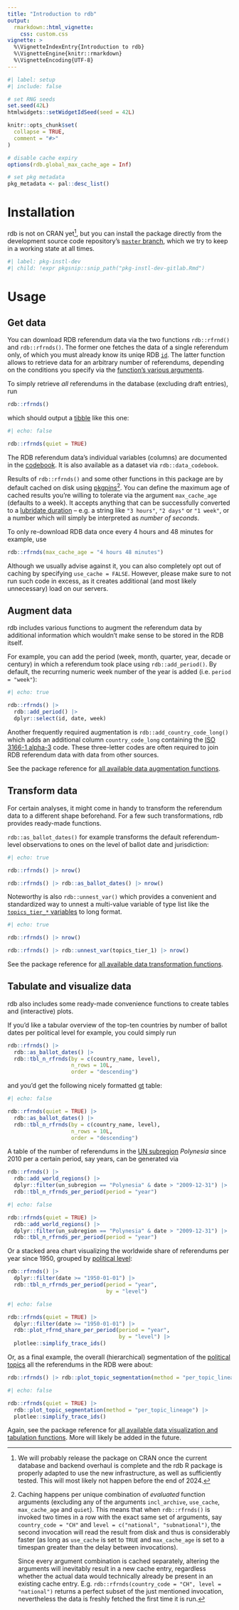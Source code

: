 ```yaml
---
title: "Introduction to rdb"
output:
  rmarkdown::html_vignette:
    css: custom.css
vignette: >
  %\VignetteIndexEntry{Introduction to rdb}
  %\VignetteEngine{knitr::rmarkdown}
  %\VignetteEncoding{UTF-8}
---
```


```r
#| label: setup
#| include: false

# set RNG seeds
set.seed(42L)
htmlwidgets::setWidgetIdSeed(seed = 42L)

knitr::opts_chunk$set(
  collapse = TRUE,
  comment = "#>"
)

# disable cache expiry
options(rdb.global_max_cache_age = Inf)

# set pkg metadata
pkg_metadata <- pal::desc_list()
```

# Installation

rdb is not on CRAN yet[^1], but you can install the package directly from the development source code repository's [`master`
branch](https://gitlab.com/zdaarau/rpkgs/rdb/-/tree/master), which we try to keep in a working state at all times.

```r
#| label: pkg-instl-dev
#| child: !expr pkgsnip::snip_path("pkg-instl-dev-gitlab.Rmd")
```

[^1]: We will probably release the package on CRAN once the current database and backend overhaul is complete and the rdb R package is properly adapted to use
    the new infrastructure, as well as sufficiently tested. This will most likely not happen before the end of 2024.

# Usage

## Get data

You can download RDB referendum data via the two functions `rdb::rfrnd()` and `rdb::rfrnds()`. The former one fetches the data of a single referendum only, of
which you must already know its uniqe RDB [`id`](https://rdb.rpkg.dev/articles/codebook.html#id). The latter function allows to retrieve data for an arbitrary
number of referendums, depending on the conditions you specify via the [function's various arguments](https://rdb.rpkg.dev/reference/rfrnds.html#arguments).

To simply retrieve *all* referendums in the database (excluding draft entries), run

``` r
rdb::rfrnds()
```

which should output a [tibble](https://tibble.tidyverse.org/) like this one:

```r
#| echo: false

rdb::rfrnds(quiet = TRUE)
```

The RDB referendum data's individual variables (columns) are documented in the [codebook](https://rdb.rpkg.dev/articles/codebook.html). It is also available as
a dataset via `rdb::data_codebook`.

Results of `rdb::rfrnds()` and some other functions in this package are by default cached on disk using [pkgpins](https://pkgpins.rpkg.dev/)[^2]. You can define
the maximum age of cached results you're willing to tolerate via the argument `max_cache_age` (defaults to a week). It accepts anything that can be successfully
converted to a [lubridate duration](https://lubridate.tidyverse.org/reference/as.duration.html) -- e.g. a string like `"3 hours"`, `"2 days"` or `"1 week"`, or
a number which will simply be interpreted as *number of seconds*.

To only re-download RDB data once every 4 hours and 48 minutes for example, use

``` r
rdb::rfrnds(max_cache_age = "4 hours 48 minutes")
```

Although we usually advise against it, you can also completely opt out of caching by specifying `use_cache = FALSE`. However, please make sure to not run such
code in excess, as it creates additional (and most likely unnecessary) load on our servers.

[^2]: Caching happens per unique combination of *evaluated* function arguments (excluding any of the arguments `incl_archive`, `use_cache`, `max_cache_age` and
    `quiet`). This means that when `rdb::rfrnds()` is invoked two times in a row with the exact same set of arguments, say `country_code = "CH"` and
    `level = c("national", "subnational")`, the second invocation will read the result from disk and thus is considerably faster (as long as `use_cache` is set
    to `TRUE` and `max_cache_age` is set to a timespan greater than the delay between invocations).

    Since every argument combination is cached separately, altering the arguments will inevitably result in a new cache entry, regardless whether the actual
    data would technically already be present in an existing cache entry. E.g. `rdb::rfrnds(country_code = "CH", level = "national")` returns a perfect subset
    of the just mentioned invocation, nevertheless the data is freshly fetched the first time it is run.

## Augment data

rdb includes various functions to augment the referendum data by additional information which wouldn't make sense to be stored in the RDB itself.

For example, you can add the period (week, month, quarter, year, decade or century) in which a referendum took place using `rdb::add_period()`. By default, the
recurring numeric week number of the year is added (i.e. `period = "week"`):

```r
#| echo: true

rdb::rfrnds() |>
  rdb::add_period() |>
  dplyr::select(id, date, week)
```

Another frequently required augmentation is `rdb::add_country_code_long()` which adds an additional column `country_code_long` containing the [ISO 3166-1
alpha-3](https://en.wikipedia.org/wiki/ISO_3166-1_alpha-3) code. These three-letter codes are often required to join RDB referendum data with data from other
sources.

See the package reference for [all available data augmentation functions](https://rdb.rpkg.dev/reference/index.html#augmentation).

## Transform data

For certain analyses, it might come in handy to transform the referendum data to a different shape beforehand. For a few such transformations, rdb provides
ready-made functions.

`rdb::as_ballot_dates()` for example transforms the default referendum-level observations to ones on the level of ballot date and jurisdiction:

```r
#| echo: true

rdb::rfrnds() |> nrow()

rdb::rfrnds() |> rdb::as_ballot_dates() |> nrow()
```

Noteworthy is also `rdb::unnest_var()` which provides a convenient and standardized way to unnest a multi-value variable of type list like the [`topics_tier_*`
variables](https://rdb.rpkg.dev/articles/codebook.html#topics) to long format.

```r
#| echo: true

rdb::rfrnds() |> nrow()

rdb::rfrnds() |> rdb::unnest_var(topics_tier_1) |> nrow()
```

See the package reference for [all available data transformation functions](https://rdb.rpkg.dev/reference/index.html#transformation).

## Tabulate and visualize data

rdb also includes some ready-made convenience functions to create tables and (interactive) plots.

If you'd like a tabular overview of the top-ten countries by number of ballot dates per political level for example, you could simply run

``` r
rdb::rfrnds() |>
  rdb::as_ballot_dates() |>
  rdb::tbl_n_rfrnds(by = c(country_name, level),
                    n_rows = 10L,
                    order = "descending")
```

and you'd get the following nicely formatted [gt](https://gt.rstudio.com/) table:

```r
#| echo: false

rdb::rfrnds(quiet = TRUE) |>
  rdb::as_ballot_dates() |>
  rdb::tbl_n_rfrnds(by = c(country_name, level),
                    n_rows = 10L,
                    order = "descending")
```

A table of the number of referendums in the [UN subregion](https://rdb.rpkg.dev/reference/add_world_regions.html) *Polynesia* since 2010 per a certain period,
say years, can be generated via

``` r
rdb::rfrnds() |>
  rdb::add_world_regions() |>
  dplyr::filter(un_subregion == "Polynesia" & date > "2009-12-31") |>
  rdb::tbl_n_rfrnds_per_period(period = "year")
```

```r
#| echo: false

rdb::rfrnds(quiet = TRUE) |>
  rdb::add_world_regions() |>
  dplyr::filter(un_subregion == "Polynesia" & date > "2009-12-31") |>
  rdb::tbl_n_rfrnds_per_period(period = "year")
```

Or a stacked area chart visualizing the worldwide share of referendums per year since 1950, grouped by [political
level](https://rdb.rpkg.dev/articles/codebook.html#level):

``` r
rdb::rfrnds() |>
  dplyr::filter(date >= "1950-01-01") |>
  rdb::tbl_n_rfrnds_per_period(period = "year",
                               by = "level")
```

```r
#| echo: false

rdb::rfrnds(quiet = TRUE) |>
  dplyr::filter(date >= "1950-01-01") |>
  rdb::plot_rfrnd_share_per_period(period = "year",
                                   by = "level") |>
  plotlee::simplify_trace_ids()
```

Or, as a final example, the overall (hierarchical) segmentation of the [political topics](https://rdb.rpkg.dev/articles/codebook.html#topics) all the
referendums in the RDB were about:

``` r
rdb::rfrnds() |> rdb::plot_topic_segmentation(method = "per_topic_lineage")
```

```r
#| echo: false

rdb::rfrnds(quiet = TRUE) |>
  rdb::plot_topic_segmentation(method = "per_topic_lineage") |>
  plotlee::simplify_trace_ids()
```

Again, see the package reference for [all available data visualization and tabulation functions](https://rdb.rpkg.dev/reference/index.html#visualization). More
will likely be added in the future.
